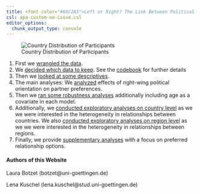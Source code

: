 ```yaml
---
title: <font color="#66C2A5">Left or Right? The Link Between Political Orientation and Partner Preferences in an International Sample of Single Women</font>
csl: apa-custom-no-issue.csl
editor_options: 
  chunk_output_type: console
---
```


<div class="row">


<div class="col-md-6 col-md-offset-1">
![Country Distribution of Participants](map_country_distribution.jpg)
</div>

<div class="col-md-5">


1. First we [wrangled the data](01_datawrangling.html).
2. We [decided which data to keep](02_exclusion.html). See the [codebook](03_codebook.html) for further details
3. Then we [looked at some descriptives](04_descriptives.html).
4. The main analyses: We [analyzed](05_analyses.html) effects of right-wing political orientation on partner preferences.
5. Then we [ran some robustness analyses](06_robustness_analyses.html) additionally including age as a covariate in each model.
6. Additionally, we [conducted exploratory analyses on country level](09_analyses_exploratory.html) as we we were interested in the heterogeneity in relationships between countries. We also [conducted exploratory analyses on region level](10_analyses_exploratory_regions.html) as we we were interested in the heterogeneity in relationships between regions.
7. Finally, we provide [supplementary analyses](12_supplement.html) with a focus on preferred relationship options.



</div>

</div>




</div>

#### Authors of this Website

Laura Botzet (botzet@uni-goettingen.de)

Lena Kuschel (lena.kuschel@stud.uni-goettingen.de)  


